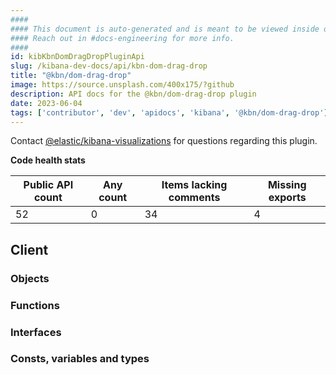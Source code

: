 ```yaml
---
####
#### This document is auto-generated and is meant to be viewed inside our experimental, new docs system.
#### Reach out in #docs-engineering for more info.
####
id: kibKbnDomDragDropPluginApi
slug: /kibana-dev-docs/api/kbn-dom-drag-drop
title: "@kbn/dom-drag-drop"
image: https://source.unsplash.com/400x175/?github
description: API docs for the @kbn/dom-drag-drop plugin
date: 2023-06-04
tags: ['contributor', 'dev', 'apidocs', 'kibana', '@kbn/dom-drag-drop']
---
```




Contact [@elastic/kibana-visualizations](https://github.com/orgs/elastic/teams/kibana-visualizations) for questions regarding this plugin.

**Code health stats**

| Public API count  | Any count | Items lacking comments | Missing exports |
|-------------------|-----------|------------------------|-----------------|
| 52 | 0 | 34 | 4 |

## Client

### Objects
<DocDefinitionList data={kbnDomDragDropObj.client.objects}/>

### Functions
<DocDefinitionList data={kbnDomDragDropObj.client.functions}/>

### Interfaces
<DocDefinitionList data={kbnDomDragDropObj.client.interfaces}/>

### Consts, variables and types
<DocDefinitionList data={kbnDomDragDropObj.client.misc}/>

